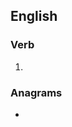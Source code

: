 ==English==

===Verb===
{{head|en|verb form}}

# {{present participle of|delineate|lang=en|nocat=1}}

===Anagrams===
* {{anagrams|en|a=adeegiilnnt|nateglinide}}